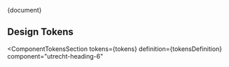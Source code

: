 
<Meta title="CSS Component/Heading/Heading 6/README" />

<Description>{document}</Description>

## Design Tokens

<ComponentTokensSection
  tokens={tokens}
  definition={tokensDefinition}
  component="utrecht-heading-6"
></ComponentTokensSection>
